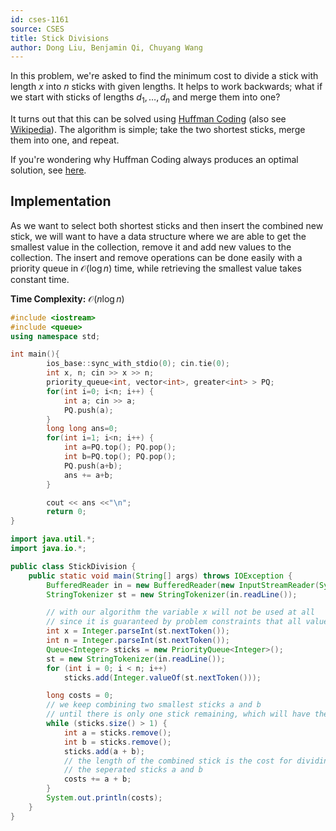---
id: cses-1161
source: CSES
title: Stick Divisions
author: Dong Liu, Benjamin Qi, Chuyang Wang
---

In this problem, we're asked to find the minimum cost to divide a stick with
length $x$ into $n$ sticks with given lengths. It helps to work backwards; what
if we start with sticks of lengths $d_1,\ldots,d_n$ and merge them into one?

It turns out that this can be solved using
[Huffman Coding](https://usaco.guide/CPH.pdf#page=73) (also see
[Wikipedia](https://en.wikipedia.org/wiki/Huffman_coding#Basic_technique)). The
algorithm is simple; take the two shortest sticks, merge them into one, and
repeat.

If you're wondering why Huffman Coding always produces an optimal solution, see
[here](https://ocw.mit.edu/courses/electrical-engineering-and-computer-science/6-02-introduction-to-eecs-ii-digital-communication-systems-fall-2012/readings/MIT6_02F12_chap03.pdf#page=6).

## Implementation

As we want to select both shortest sticks and then insert the combined new stick, we will want to have a data structure where we are able to get the smallest value in the collection, remove it and add new values to the collection. The insert and remove operations can be done easily with a priority queue in $\mathcal{O}(\log n)$ time, while retrieving the smallest value takes constant time.

**Time Complexity:** $\mathcal{O}(n \log n)$

<LanguageSection>
    
<CPPSection>

```cpp
#include <iostream>
#include <queue>
using namespace std;

int main(){
		ios_base::sync_with_stdio(0); cin.tie(0);
		int x, n; cin >> x >> n;
		priority_queue<int, vector<int>, greater<int> > PQ;
		for(int i=0; i<n; i++) {
			int a; cin >> a;
			PQ.push(a);
		}
		long long ans=0;
		for(int i=1; i<n; i++) {
			int a=PQ.top(); PQ.pop();
			int b=PQ.top(); PQ.pop();
			PQ.push(a+b);
			ans += a+b;
		}

		cout << ans <<"\n";
		return 0;
}
```

</CPPSection>

<JavaSection>

```java
import java.util.*;
import java.io.*;

public class StickDivision {
	public static void main(String[] args) throws IOException {
		BufferedReader in = new BufferedReader(new InputStreamReader(System.in));
		StringTokenizer st = new StringTokenizer(in.readLine());

		// with our algorithm the variable x will not be used at all
		// since it is guaranteed by problem constraints that all values add up to x
		int x = Integer.parseInt(st.nextToken());
		int n = Integer.parseInt(st.nextToken());
		Queue<Integer> sticks = new PriorityQueue<Integer>();
		st = new StringTokenizer(in.readLine());
		for (int i = 0; i < n; i++)
			sticks.add(Integer.valueOf(st.nextToken()));

		long costs = 0;
		// we keep combining two smallest sticks a and b
		// until there is only one stick remaining, which will have the length x
		while (sticks.size() > 1) {
			int a = sticks.remove();
			int b = sticks.remove();
			sticks.add(a + b);
			// the length of the combined stick is the cost for dividing them into
			// the seperated sticks a and b
			costs += a + b;
		}
		System.out.println(costs);
	}
}
```

</JavaSection>

</LanguageSection>
